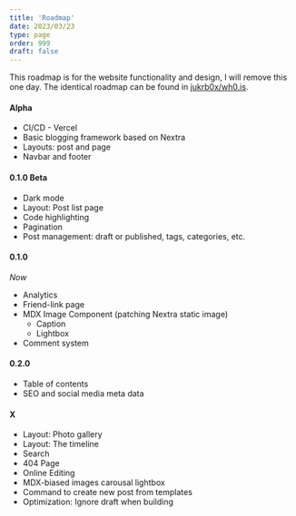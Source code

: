 ```yaml
---
title: 'Roadmap'
date: 2023/03/23
type: page
order: 999
draft: false
---
```


This roadmap is for the website functionality and design, I will remove this one day. The identical roadmap can be found
in [jukrb0x/wh0.is](https://github.com/jukrb0x/wh0.is/blob/main/TODO.md).

#### Alpha

-   CI/CD - Vercel
-   Basic blogging framework based on Nextra
-   Layouts: post and page
-   Navbar and footer

#### 0.1.0 Beta

-   Dark mode
-   Layout: Post list page
-   Code highlighting
-   Pagination
-   Post management: draft or published, tags, categories, etc.

#### 0.1.0

<style jsx>{`
    now {
        opacity: 0.5;
        display: block;
        position: absolute;
        margin-top: -20px;
        font-size: 0.9em;
    }
`}</style>

<now class="now">_Now_</now>

-   Analytics
-   Friend-link page
-   MDX Image Component (patching Nextra
    static image)
    -   Caption
    -   Lightbox
-   Comment system

#### 0.2.0

-   Table of contents
-   SEO and social media meta data

#### X

-   Layout: Photo gallery
-   Layout: The timeline
-   Search
-   404 Page
-   Online Editing
-   MDX-biased images carousal lightbox
-   Command to create new post from templates
-   Optimization: Ignore draft when building
